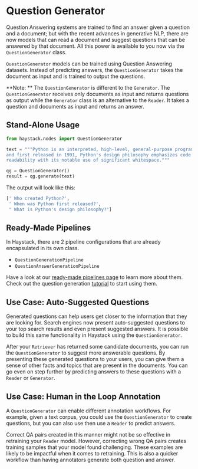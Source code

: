 # Question Generator

Question Answering systems are trained to find an answer given a question and a document;
but with the recent advances in generative NLP, there are now models that can read a document
and suggest questions that can be answered by that document.
All this power is available to you now via the `QuestionGenerator` class.

`QuestionGenerator` models can be trained using Question Answering datasets.
Instead of predicting answers, the `QuestionGenerator` takes the document as input and is trained to output the questions.

<div className="max-w-xl bg-yellow-light-theme border-l-8 border-yellow-dark-theme px-6 pt-6 pb-4 my-4 rounded-md dark:bg-yellow-900">

**Note: ** The `QuestionGenerator` is different to the `Generator`.
The `QuestionGenerator` receives only documents as input and returns questions as output
while the `Generator` class is an alternative to the `Reader`.
It takes a question and documents as input and returns an answer.

</div>

## Stand-Alone Usage

``` python
from haystack.nodes import QuestionGenerator

text = """Python is an interpreted, high-level, general-purpose programming language. Created by Guido van Rossum
and first released in 1991, Python's design philosophy emphasizes code
readability with its notable use of significant whitespace."""

qg = QuestionGenerator()
result = qg.generate(text)
```

The output will look like this:

``` python
[' Who created Python?',
 ' When was Python first released?',
 " What is Python's design philosophy?"]
```

## Ready-Made Pipelines

In Haystack, there are 2 pipeline configurations that are already encapsulated in its own class.
- `QuestionGenerationPipeline`
- `QuestionAnswerGenerationPipeline`

Have a look at our [ready-made pipelines page](/components/v1.2.0/ready-made-pipelines) to learn more about them.
Check out the question generation [tutorial](/tutorials/v1.2.0/question-generation) to start using them.

## Use Case: Auto-Suggested Questions

Generated questions can help users get closer to the information that they are looking for.
Search engines now present auto-suggested questions to your top search results and even present suggested answers.
It is possible to build this same functionality in Haystack using the `QuestionGenerator`.

After your `Retriever` has returned some candidate documents, you can run the `QuestionGenerator` to suggest more answerable questions.
By presenting these generated questions to your users, you can give them a sense of other facts and topics that are present in the documents.
You can go even on step further by predicting answers to these questions with a `Reader` or `Generator`.

## Use Case: Human in the Loop Annotation

A `QuestionGenerator` can enable different annotation workflows.
For example, given a text corpus, you could use the `QuestionGenerator` to create questions,
but you can also use then use a `Reader` to predict answers.

Correct QA pairs created in this manner might not be so effective in retraining your `Reader` model.
However, correcting wrong QA pairs creates training samples that your model found challenging.
These examples are likely to be impactful when it comes to retraining.
This is also a quicker workflow than having annotators generate both question and answer.

